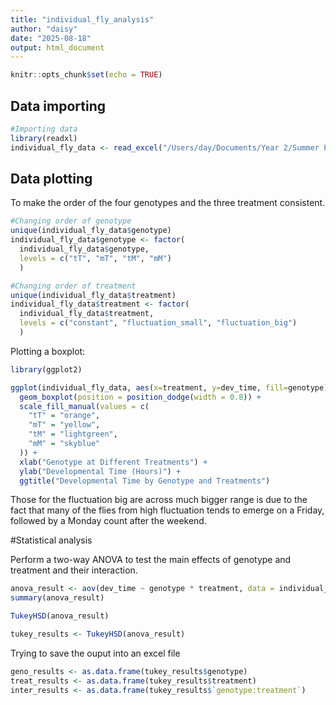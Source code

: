 ```yaml
---
title: "individual_fly_analysis"
author: "daisy"
date: "2025-08-18"
output: html_document
---
```


```r
knitr::opts_chunk$set(echo = TRUE)
```

## Data importing

```r
#Importing data 
library(readxl)
individual_fly_data <- read_excel("/Users/day/Documents/Year 2/Summer Project/Project/FLY/data/individual_fly_data.xlsx")
```

## Data plotting
To make the order of the four genotypes and the three treatment consistent.
```r
#Changing order of genotype
unique(individual_fly_data$genotype)
individual_fly_data$genotype <- factor(
  individual_fly_data$genotype,
  levels = c("tT", "mT", "tM", "mM")
  )

#Changing order of treatment
unique(individual_fly_data$treatment)
individual_fly_data$treatment <- factor(
  individual_fly_data$treatment,
  levels = c("constant", "fluctuation_small", "fluctuation_big")
  )

```

Plotting a boxplot:
```r
library(ggplot2)

ggplot(individual_fly_data, aes(x=treatment, y=dev_time, fill=genotype)) +
  geom_boxplot(position = position_dodge(width = 0.8)) +
  scale_fill_manual(values = c(
    "tT" = "orange",
    "mT" = "yellow",
    "tM" = "lightgreen",
    "mM" = "skyblue"
  )) + 
  xlab("Genotype at Different Treatments") +
  ylab("Developmental Time (Hours)") +
  ggtitle("Developmental Time by Genotype and Treatments")

```
Those for the fluctuation big are across much bigger range is due to the fact that many of the flies from high fluctuation tends to emerge on a Friday, followed by a Monday count after the weekend.

#Statistical analysis

Perform a two-way ANOVA to test the main effects of genotype and treatment and their interaction.
```r
anova_result <- aov(dev_time ~ genotype * treatment, data = individual_fly_data)
summary(anova_result)

TukeyHSD(anova_result)

tukey_results <- TukeyHSD(anova_result)
```

Trying to save the ouput into an excel file
```r
geno_results <- as.data.frame(tukey_results$genotype)
treat_results <- as.data.frame(tukey_results$treatment)
inter_results <- as.data.frame(tukey_results$`genotype:treatment`)


```


